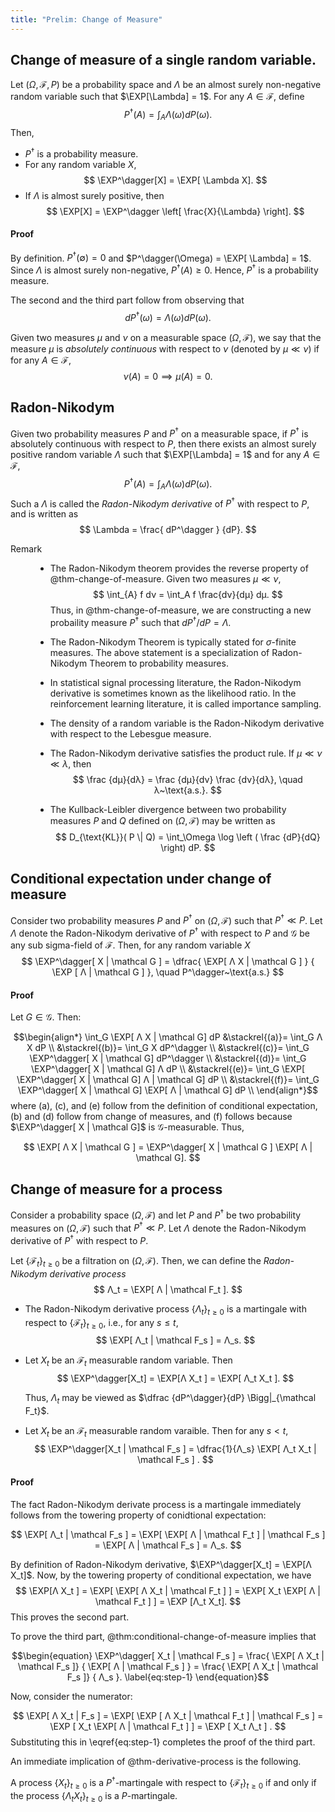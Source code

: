 ```yaml
---
title: "Prelim: Change of Measure"
---
```


## Change of measure of a single random variable.

:::{#thm-change-of-measure}
Let $(\Omega, \mathcal F, P)$ be a probability space and $\Lambda$ be an
almost surely non-negative random variable such that $\EXP[\Lambda] = 1$. For
any $A \in \mathcal F$, define 
$$ P^\dagger(A) = \int_A \Lambda(\omega) dP(\omega). $$
Then, 

* $P^\dagger$ is a probability measure.
* For any random variable $X$, 
  $$ \EXP^\dagger[X] = \EXP[ \Lambda X]. $$
* If $\Lambda$ is almost surely positive, then
  $$ \EXP[X] = \EXP^\dagger \left[ \frac{X}{\Lambda} \right]. $$
:::

:::{.callout-note}
#### Proof {-}

By definition. $P^\dagger(\emptyset) = 0$ and $P^\dagger(\Omega) = \EXP[ \Lambda] =
1$. Since $\Lambda$ is almost surely non-negative, $P^\dagger(A) \ge 0$. Hence,
$P^\dagger$ is a probability measure. 

The second and the third part follow from observing that
$$ dP^\dagger(\omega) = \Lambda(\omega) dP(\omega). $$
:::

Given two measures $\mu$ and $\nu$ on a measurable space $(\Omega, \mathcal F)$,
we say that the measure $\mu$ is _absolutely continuous_ with respect to $\nu$
(denoted by $\mu \ll \nu$) if for any $A \in \mathcal F$, 
$$
  \nu(A) = 0 \implies \mu(A) = 0.
$$ 

:::{#thm-Radon-Nikodynm}
## Radon-Nikodym
Given two probability measures $P$ and $P^\dagger$ on a
measurable space, if $P^\dagger$ is absolutely continuous with respect to $P$,
then there exists an almost surely positive random variable $\Lambda$ such
that $\EXP[\Lambda] = 1$ and for any $A \in \mathcal F$,
$$
  P^\dagger(A) = \int_A \Lambda(\omega) dP(\omega). 
$$
Such a $\Lambda$ is called the _Radon-Nikodym derivative_ of $P^\dagger$
with respect to $P$, and is written as
$$
  \Lambda = \frac{ dP^\dagger } {dP}.
$$
:::

Remark

:   * The Radon-Nikodym theorem provides the reverse property 
      of @thm-change-of-measure. Given two measures $μ \ll ν$,
      $$
        \int_{A} f dν = \int_A f \frac{dν}{dμ} dμ.
      $$
      Thus, in @thm-change-of-measure, we are constructing a new probaility measure
      $P^\dagger$ such that $dP^\dagger/dP = Λ$. 

    * The Radon-Nikodym Theorem is typically stated for $σ$-finite measures. 
      The above statement is a specialization of Radon-Nikodym Theorem to
      probability measures. 

    * In statistical signal processing literature, the Radon-Nikodym
      derivative is sometimes known as the likelihood ratio. In the
      reinforcement learning literature, it is called importance sampling. 

    * The density of a random variable is the Radon-Nikodym derivative with
      respect to the Lebesgue measure. 

    * The Radon-Nikodym derivative satisfies the product rule. If $μ \ll ν \ll
      λ$, then
      $$ 
        \frac {dμ}{dλ} = \frac {dμ}{dν} \frac {dν}{dλ},
        \quad λ~\text{a.s.}.
      $$

    * The Kullback-Leibler divergence between two probability measures $P$ and
      $Q$ defined on $(\Omega, \mathcal F)$ may be written as
      $$
        D_{\text{KL}}( P \| Q) = \int_\Omega \log \left ( \frac {dP}{dQ} \right)
        dP.
      $$

## Conditional expectation under change of measure

:::{#thm-conditional-change-of-measure}

Consider two probability measures $P$ and $P^\dagger$ on $(Ω, \mathcal F)$ such
that $P^\dagger \ll P$. Let $Λ$ denote the Radon-Nikodym derivative of
$P^\dagger$ with respect to $P$ and $\mathcal G$ be any sub sigma-field of
$\mathcal F$. Then, for any random variable $X$
$$
  \EXP^\dagger[ X | \mathcal G ] = 
  \dfrac{ \EXP[ Λ X | \mathcal G ] } { \EXP [ Λ | \mathcal G ] },
  \quad P^\dagger~\text{a.s.}
$$
:::

:::{.callout-note collapse="true"}
#### Proof {-}

Let $G \in \mathcal G$. Then: 

$$\begin{align*}
  \int_G \EXP[ Λ X | \mathcal G] dP 
  &\stackrel{(a)}= \int_G Λ X dP \\
  &\stackrel{(b)}= \int_G X dP^\dagger \\
  &\stackrel{(c)}= \int_G \EXP^\dagger[ X | \mathcal G] dP^\dagger \\
  &\stackrel{(d)}= \int_G \EXP^\dagger[ X | \mathcal G] Λ dP \\
  &\stackrel{(e)}= \int_G \EXP[ \EXP^\dagger[ X | \mathcal G]  Λ | \mathcal G] dP \\
  &\stackrel{(f)}= \int_G \EXP^\dagger[ X | \mathcal G]  \EXP[ Λ | \mathcal G] dP \\
\end{align*}$$
where (a), (c), and (e) follow from the definition of conditional expectation, (b)
and (d) follow from change of measures, and (f) follows because $\EXP^\dagger[
X | \mathcal G]$ is $\mathcal G$-measurable. Thus,

$$ \EXP[ Λ X | \mathcal G ] = \EXP^\dagger[ X | \mathcal G ] \EXP[ Λ | \mathcal G]. $$
:::

## Change of measure for a process

Consider a probability space $(Ω, \mathcal F)$ and let $P$ and $P^\dagger$ be
two probability measures on $(Ω, \mathcal F)$ such that $P^\dagger \ll P$. Let
$Λ$ denote the Radon-Nikodym derivative of $P^\dagger$ with respect to
$P$. 

Let $\{\mathcal F_t\}_{t \ge 0}$ be a filtration on $(Ω, \mathcal F)$. 
Then, we can define the _Radon-Nikodym derivative process_ 
$$
  Λ_t = \EXP[ Λ | \mathcal F_t ].
$$

:::{#thm-derivative-process}

* The Radon-Nikodym derivative process $\{Λ_t\}_{t \ge 0}$ is a martingale 
  with respect to $\{\mathcal F_t\}_{t \ge 0}$, i.e., for any $s \le t$, 
  $$ \EXP[ Λ_t | \mathcal F_s ] = Λ_s. $$

* Let $X_t$ be an $\mathcal F_t$ measurable random variable. Then
  $$ \EXP^\dagger[X_t] = \EXP[Λ X_t ] = \EXP[ Λ_t X_t ]. $$

  Thus, $Λ_t$ may be viewed as $\dfrac {dP^\dagger}{dP} \Bigg|_{\mathcal
  F_t}$.

* Let $X_t$ be an $\mathcal F_t$ measurable random varaible. Then for any
  $s < t$,
  $$ \EXP^\dagger[X_t | \mathcal F_s ] =
     \dfrac{1}{Λ_s} \EXP[ Λ_t X_t | \mathcal F_s ] .
  $$
::: 

:::{.callout-note collapse="true"}
#### Proof {-}

The fact Radon-Nikodym derivate process is a martingale immediately follows
from the towering property of conidtional expectation:

$$
\EXP[ Λ_t | \mathcal F_s ] = \EXP[ \EXP[ Λ | \mathcal F_t ] | \mathcal F_s ]
= \EXP[ Λ | \mathcal F_s ] = Λ_s.
$$

By definition of Radon-Nikodym derivative, $\EXP^\dagger[X_t] = \EXP[Λ X_t]$.
Now, by the towering property of conditional expectation, we have
$$
  \EXP[Λ X_t ] = \EXP[ \EXP[ Λ X_t | \mathcal F_t ] ] 
  = \EXP[ X_t \EXP[ Λ | \mathcal F_t ] ] = \EXP [Λ_t X_t].
$$
This proves the second part.

To prove the third part, @thm:conditional-change-of-measure implies that

$$\begin{equation}
\EXP^\dagger[ X_t | \mathcal F_s ] =
   \frac{ \EXP[ Λ X_t | \mathcal F_s ]} { \EXP[ Λ | \mathcal F_s ] } =
   \frac{ \EXP[ Λ X_t | \mathcal F_s ]} { Λ_s }.
   \label{eq:step-1}
\end{equation}$$

Now, consider the numerator:

$$
\EXP[ Λ X_t | F_s ] = \EXP[ \EXP [ Λ X_t | \mathcal F_t ] | \mathcal F_s ] 
= \EXP [ X_t \EXP[ Λ | \mathcal F_t ] ] = \EXP [ X_t Λ_t ] .
$$
Substituting this in \\eqref{eq:step-1} completes the proof of the third part.
:::


An immediate implication of @thm-derivative-process is the following. 

:::{#cor-derivate-process}
A process $\{X_t\}_{t \ge 0}$ is a $P^\dagger$-martingale with respect to
$\{\mathcal F_t\}_{t \ge 0}$ if and only if the process $\{ Λ_t X_t \}_{t
\ge 0}$ is a $P$-martingale.
:::

